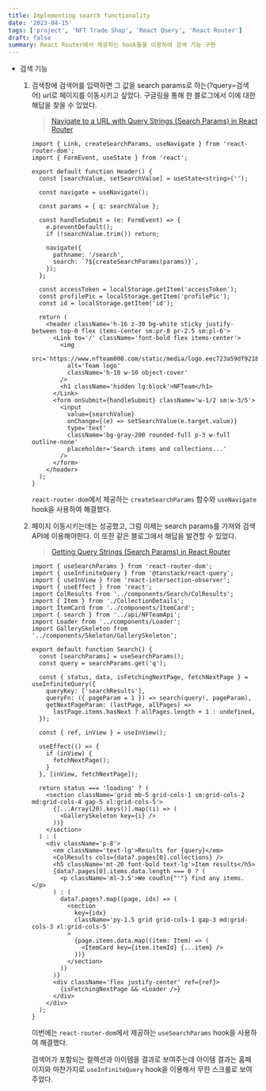 ```yaml
---
title: Implementing search functionality
date: '2023-04-15'
tags: ['project', 'NFT Trade Shop', 'React Query', 'React Router']
draft: false
summary: React Router에서 제공하는 hook들을 이용하여 검색 기능 구현
---
```


- 검색 기능
     
    1. 검색창에 검색어를 입력하면 그 값을 search params로 하는(?query=검색어) url로 페이지를 이동시키고 싶었다. 구글링을 통해 한 블로그에서 이에 대한 해답을 찾을 수 있었다.
        
        > [Navigate to a URL with Query Strings (Search Params) in React Router](https://ultimatecourses.com/blog/navigate-to-url-query-strings-search-params-react-router)
        
        ```tsx:components/Home/Header.tsx
        import { Link, createSearchParams, useNavigate } from 'react-router-dom';
        import { FormEvent, useState } from 'react';
        
        export default function Header() {
          const [searchValue, setSearchValue] = useState<string>('');
        
          const navigate = useNavigate();
        
          const params = { q: searchValue };
        
          const handleSubmit = (e: FormEvent) => {
            e.preventDefault();
            if (!searchValue.trim()) return;
        
            navigate({
              pathname: '/search',
              search: `?${createSearchParams(params)}`,
            });
          };
        
          const accessToken = localStorage.getItem('accessToken');
          const profilePic = localStorage.getItem('profilePic');
          const id = localStorage.getItem('id');
        
          return (
            <header className='h-16 z-30 bg-white sticky justify-between top-0 flex items-center sm:pr-8 pr-2.5 sm:pl-6'>
              <Link to='/' className='font-bold flex items-center'>
                <img
                  src='https://www.nfteam008.com/static/media/logo.eec723a59df921859c59.png'
                  alt='Team logo'
                  className='h-10 w-10 object-cover'
                />
                <h1 className='hidden lg:block'>NFTeam</h1>
              </Link>
              <form onSubmit={handleSubmit} className='w-1/2 sm:w-3/5'>
                <input
                  value={searchValue}
                  onChange={(e) => setSearchValue(e.target.value)}
                  type='text'
                  className='bg-gray-200 rounded-full p-3 w-full outline-none'
                  placeholder='Search items and collections...'
                />
              </form>
            </header>
          );
        }
        ```
        
        `react-router-dom`에서 제공하는 `createSearchParams` 함수와  `useNavigate` hook을 사용하여 해결했다.
        
    2. 페이지 이동시키는데는 성공했고, 그럼 이제는 search params를 가져와 검색 API에 이용해야한다. 이 또한 같은 블로그에서 해답을 발견할 수 있었다.
        
        > [Getting Query Strings (Search Params) in React Router](https://ultimatecourses.com/blog/query-strings-search-params-react-router)
        
        ```tsx:pages/Search.tsx
        import { useSearchParams } from 'react-router-dom';
        import { useInfiniteQuery } from '@tanstack/react-query';
        import { useInView } from 'react-intersection-observer';
        import { useEffect } from 'react';
        import ColResults from '../components/Search/ColResults';
        import { Item } from './CollectionDetails';
        import ItemCard from '../components/ItemCard';
        import { search } from '../api/NFTeamApi';
        import Loader from '../components/Loader';
        import GallerySkeleton from '../components/Skeleton/GallerySkeleton';
        
        export default function Search() {
          const [searchParams] = useSearchParams();
          const query = searchParams.get('q');
        
          const { status, data, isFetchingNextPage, fetchNextPage } = useInfiniteQuery({
            queryKey: ['searchResults'],
            queryFn: ({ pageParam = 1 }) => search(query!, pageParam),
            getNextPageParam: (lastPage, allPages) =>
              lastPage.items.hasNext ? allPages.length + 1 : undefined,
          });
        
          const { ref, inView } = useInView();
        
          useEffect(() => {
            if (inView) {
              fetchNextPage();
            }
          }, [inView, fetchNextPage]);
        
          return status === 'loading' ? (
            <section className='grid mb-5 grid-cols-1 sm:grid-cols-2 md:grid-cols-4 gap-5 xl:grid-cols-5'>
              {[...Array(20).keys()].map((i) => (
                <GallerySkeleton key={i} />
              ))}
            </section>
          ) : (
            <div className='p-8'>
              <em className='text-lg'>Results for {query}</em>
              <ColResults cols={data?.pages[0].collections} />
              <h5 className='mt-20 font-bold text-lg'>Item results</h5>
              {data?.pages[0].items.data.length === 0 ? (
                <p className='ml-3.5'>We coudln{"'"} find any items.</p>
              ) : (
                data?.pages?.map((page, idx) => (
                  <section
                    key={idx}
                    className='py-1.5 grid grid-cols-1 gap-3 md:grid-cols-3 xl:grid-cols-5'
                  >
                    {page.items.data.map((item: Item) => (
                      <ItemCard key={item.itemId} {...item} />
                    ))}
                  </section>
                ))
              )}
              <div className='flex justify-center' ref={ref}>
                {isFetchingNextPage && <Loader />}
              </div>
            </div>
          );
        }
        ```
        
        이번에는 `react-router-dom`에서 제공하는 `useSearchParams` hook을 사용하여 해결했다.    
        
        검색어가 포함되는 컬렉션과 아이템을 결과로 보여주는데 아이템 결과는 홈페이지와 마찬가지로 `useInfiniteQuery` hook을 이용해서 무한 스크롤로 보여주었다.